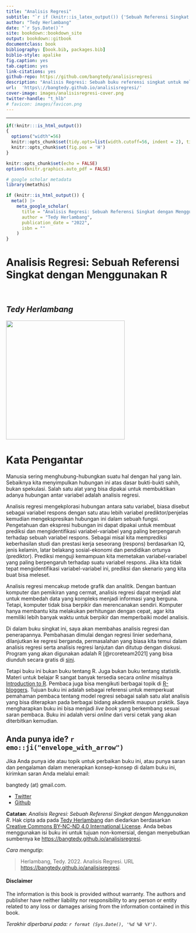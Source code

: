```yaml
---
title: "Analisis Regresi"
subtitle: "`r if (knitr::is_latex_output()) {'Sebuah Referensi Singkat dengan Menggunakan R'} else {'Sebuah Referensi Singkat dengan Menggunakan R'}`"
author: "Tedy Herlambang"
date: "`r Sys.Date()`"
site: bookdown::bookdown_site
output: bookdown::gitbook
documentclass: book
bibliography: [book.bib, packages.bib]
biblio-style: apalike
fig.caption: yes
tab.caption: yes
link-citations: yes
github-repo: https://github.com/bangtedy/analisisregresi
description: "Analisis Regresi: Sebuah buku referensi singkat untuk melakukan analisis regresi dengan menggunakan software R."
url:  'https\://bangtedy.github.io/analisisregresi/'
cover-image: images/analisisregresi-cover.png
twitter-handle: "t_hlb"
# favicon: images/favicon.png
---
```



---

```r
if(!knitr:::is_html_output())
{
  options("width"=56)
  knitr::opts_chunk$set(tidy.opts=list(width.cutoff=56, indent = 2), tidy = TRUE)
  knitr::opts_chunk$set(fig.pos = 'H')
}
```
<!-- R global options: R chunk images display without code (no echo); show PDF image over JPG/PNG when available in PDF output -->



```r
knitr::opts_chunk$set(echo = FALSE)
options(knitr.graphics.auto_pdf = FALSE)
```

```r
# google scholar metadata
library(metathis)

if (knitr::is_html_output()) {
  meta() |> 
    meta_google_scholar(
      title = "Analisis Regresi: Sebuah Referensi Singkat dengan Menggunakan R",
      author = "Tedy Herlambang",
      publication_date = "2022",
      isbn = ""
    ) 
}
```
# Analisis Regresi: Sebuah Referensi Singkat dengan Menggunakan R {.unnumbered}

<br>

## *Tedy Herlambang* {.unnumbered}

![](images/analisisregresi.jpg){width="325"} 

# Kata Pengantar {.unnumbered}


Manusia sering menghubung-hubungkan suatu hal dengan hal yang lain. Sebaiknya kita menyimpulkan hubungan ini atas dasar bukti-bukti sahih, bukan  spekulasi. Salah satu alat yang bisa dipakai untuk membuktikan adanya hubungan antar variabel adalah analisis regresi.

Analisis regresi mengekplorasi hubungan antara satu variabel, biasa disebut sebagai variabel respons dengan satu atau lebih variabel prediktor/penjelas kemudian mengekspresikan hubungan ini dalam sebuah fungsi. Pengetahuan dan ekspresi hubungan ini dapat dipakai untuk membuat prediksi dan mengidentifikasi variabel-variabel yang paling berpengaruh terhadap sebuah variabel respons. Sebagai misal kita memprediksi keberhasilan studi dan prestasi kerja seseorang (respons) berdasarkan IQ, jenis kelamin, latar belakang sosial-ekonomi dan pendidikan ortunya (prediktor). Prediksi menguji kemampuan kita memetakan variabel-variabel yang paling berpengaruh terhadap suatu variabel respons. Jika kita tidak tepat mengidentifikasi variabel-variabel ini, prediksi dan skenario yang kita buat bisa meleset.

Analisis regresi mencakup metode grafik dan analitik. Dengan bantuan komputer dan pemikiran yang cermat, analisis regresi dapat menjadi alat untuk membedah data yang kompleks menjadi informasi yang berguna. Tetapi, komputer tidak bisa berpikir dan merencanakan sendiri. Komputer hanya membantu kita melakukan perhitungan dengan cepat, agar kita memiliki lebih banyak waktu untuk berpikir dan memperbaiki model analisis.

Di dalam buku singkat ini, saya akan membahas analisis regresi dan penerapannya. Pembahasan dimulai dengan regresi linier sederhana, dilanjutkan ke regresi berganda, permasalahan yang biasa kita temui dalam analisis regresi serta analisis regresi lanjutan dan ditutup dengan diskusi. Program yang akan digunakan adalah R [@rcoreteam2021] yang bisa diunduh secara gratis di [sini](https://www.r-project.org/).

Tetapi buku ini bukan buku tentang R. Juga bukan buku tentang statistik. Materi untuk belajar R sangat banyak tersedia secara *online* misalnya [Introduction to R](https://cran.r-project.org/doc/manuals/r-devel/R-intro.html). Pembaca juga bisa mengikuti berbagai topik di [R-bloggers](https://www.r-bloggers.com/). Tujuan buku ini adalah sebagai referensi untuk memperkuat pemahaman pembaca tentang model regresi sebagai salah satu alat analisis yang bisa diterapkan pada berbagai bidang akademik maupun praktik. Saya mengharapkan buku ini bisa menjadi *live book* yang berkembang sesuai saran pembaca. Buku ini adalah versi *online* dari versi cetak yang akan diterbitkan kemudian.

## Anda punya ide? `r emo::ji("envelope_with_arrow")` {-}

Jika Anda punya ide atau topik untuk perbaikan buku ini, atau punya saran dan pengalaman dalam menerapkan konsep-konsep di dalam buku ini, kirimkan saran Anda melalui email: 

bangtedy (at) gmail.com. 

* [Twitter](https://twitter.com/t_hlb)
* [Github](https://github.com/bangtedy)

::: {.rmdnote}
**Catatan**: *Analisis Regresi: Sebuah Referensi Singkat dengan Menggunakan R*. Hak cipta ada pada <a href="https://bangtedy.github.io/analisisregresi">Tedy Herlambang</a> dan diedarkan berdasarkan <a rel="license" href="http://creativecommons.org/licenses/by-nc-nd/4.0/">Creative Commons BY-NC-ND 4.0 International License</a>. Anda bebas menggunakan isi buku ini untuk tujuan non-komersial, dengan menyebutkan sumbernya ke <a href="https://bangtedy.github.io/analisisregresi">https://bangtedy.github.io/analisisregresi</a>.

:::

*Cara mengutip*:

> Herlambang, Tedy. 2022. Analisis Regresi. URL <https://bangtedy.github.io/analisisregresi>.

#### Disclaimer {.unnumbered}

The information is this book is provided without warranty. The authors and publisher have neither liability nor responsibility to any person or entity related to any loss or damages arising from the information contained in this book.

*Terakhir diperbarui pada: `r format (Sys.Date(), '%d %B %Y')`*.
